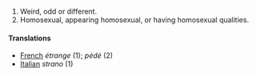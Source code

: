 #Weird, odd or different.
#Homosexual, appearing homosexual, or having homosexual qualities.

====Translations====
*[[French]] ''étrange'' (1); ''pédé'' (2)
*[[Italian]] ''strano'' (1)